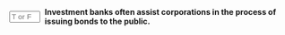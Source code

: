 ::: {.question-block}

<form onsubmit="event.preventDefault(); checkAnswerBox('module6_tf_q019','T')" style="display: flex; align-items: center; gap: 8px;">
<input type="text" id="module6_tf_q019" name="module6_tf_q019" maxlength="1" placeholder="T or F" style="width: 55px;" data-correct-answer="T" /> 
<label for="module6_tf_q019"><strong>Investment banks often assist corporations in the process of issuing bonds to the public.</strong></label>
</form>

<div id="feedback-module6_tf_q019" class="feedback" data-status="" style="display:none;">
This is TRUE. Investment banks underwrite and distribute bond offerings to investors.
</div>

:::
